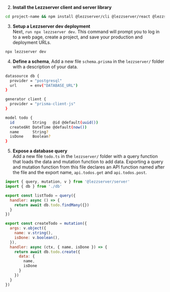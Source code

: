 2. **Install the Lezzserver client and server library**
```bash
cd project-name && npm install @lezzserver/cli @lezzserver/react @lezzserver/server 
```

3. **Setup a Lezzserver dev deployment**\
Next, ```run npx lezzserver dev```. This command will prompt you to log in to a web page, create a project, and save your production and deployment URLs.
```bash
npx lezzserver dev
```

4. **Define a schema**, Add a new file ```schema.prisma``` in the ```lezzserver/``` folder with a description of your data.
```bash title="lezzserver/schema.prisma"
datasource db {
  provider = "postgresql"
  url      = env("DATABASE_URL") 
}

generator client {
  provider = "prisma-client-js"
}

model todo {
  id        String   @id @default(uuid())
  createdAt DateTime @default(now())
  name      String?
  isDone    Boolean?
}

```

5. **Expose a database query**\
Add a new file ```todo.ts``` in the ```lezzserver/``` folder with a query function that loads the data and mutation function to add data. Exporting a query and mutation function from this file declares an API function named after the file and the export name, ```api.todos.get``` and ```api.todos.post```.
```jsx title="lezzserver/todo.ts"
import { query, mutation, v } from '@lezzserver/server'
import { db } from './db'

export const listTodo = query({
  handler: async () => {
    return await db.todo.findMany({})
  }
})

export const createTodo = mutation({
  args: v.object({
    name: v.string(),
    isDone: v.boolean(),
  }),
  handler: async (ctx, { name, isDone }) => {
    return await db.todo.create({
      data: {
        name,
        isDone
      }
    })
  }
})
```

